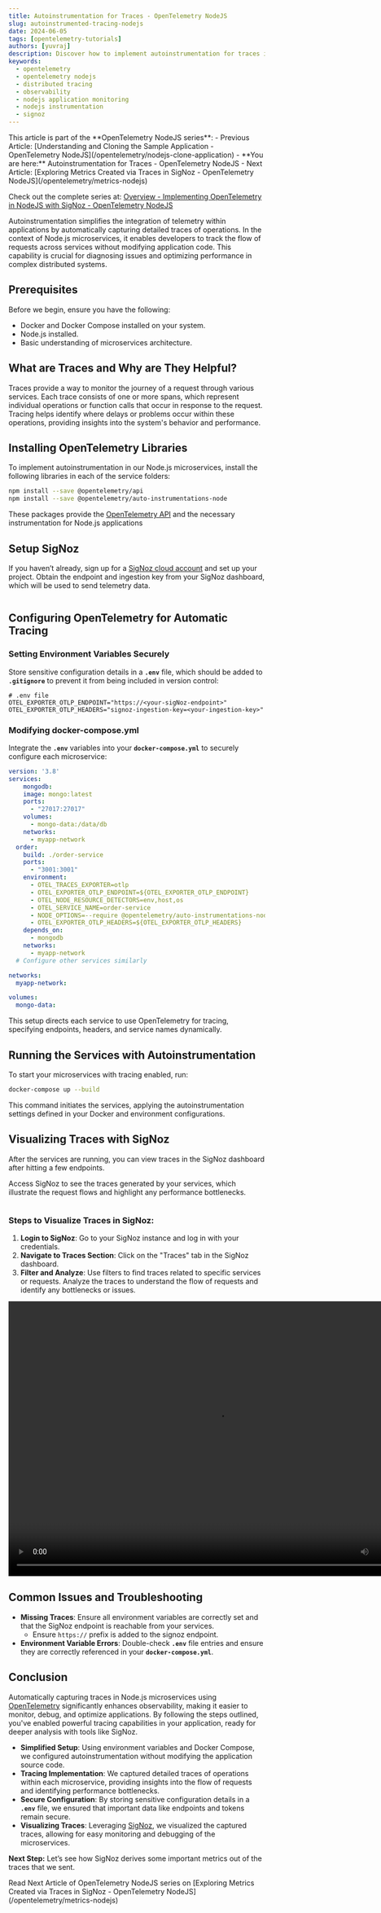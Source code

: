 ---
title: Autoinstrumentation for Traces - OpenTelemetry NodeJS
slug: autoinstrumented-tracing-nodejs
date: 2024-06-05
tags: [opentelemetry-tutorials]
authors: [yuvraj]
description: Discover how to implement autoinstrumentation for traces in Node.js microservices using OpenTelemetry and SigNoz. This guide simplifies telemetry integration, enabling developers to track requests across services without code modifications
keywords: 
  - opentelemetry
  - opentelemetry nodejs
  - distributed tracing
  - observability
  - nodejs application monitoring
  - nodejs instrumentation
  - signoz
---
<Admonition type="info">
This article is part of the **OpenTelemetry NodeJS series**:
- Previous Article: [Understanding and Cloning the Sample Application - OpenTelemetry NodeJS](/opentelemetry/nodejs-clone-application)
- **You are here:** Autoinstrumentation for Traces - OpenTelemetry NodeJS
- Next Article: [Exploring Metrics Created via Traces in SigNoz - OpenTelemetry NodeJS](/opentelemetry/metrics-nodejs)

Check out the complete series at: [Overview - Implementing OpenTelemetry in NodeJS with SigNoz - OpenTelemetry NodeJS](/opentelemetry/nodejs-tutorial-overview)
</Admonition>

Autoinstrumentation simplifies the integration of telemetry within applications by automatically capturing detailed traces of operations. In the context of Node.js microservices, it enables developers to track the flow of requests across services without modifying application code. This capability is crucial for diagnosing issues and optimizing performance in complex distributed systems.

## Prerequisites

Before we begin, ensure you have the following:

- Docker and Docker Compose installed on your system.
- Node.js installed.
- Basic understanding of microservices architecture.

## What are Traces and Why are They Helpful?

Traces provide a way to monitor the journey of a request through various services. Each trace consists of one or more spans, which represent individual operations or function calls that occur in response to the request. Tracing helps identify where delays or problems occur within these operations, providing insights into the system's behavior and performance.

## Installing OpenTelemetry Libraries

To implement autoinstrumentation in our Node.js microservices, install the following libraries in each of the service folders:

```bash
npm install --save @opentelemetry/api
npm install --save @opentelemetry/auto-instrumentations-node
```

These packages provide the [OpenTelemetry API](https://signoz.io/comparisons/opentelemetry-api-vs-sdk/) and the necessary instrumentation for Node.js applications

## Setup SigNoz

If you haven’t already, sign up for a [SigNoz cloud account](https://signoz.io/teams/) and set up your project. Obtain the endpoint and ingestion key from your SigNoz dashboard, which will be used to send telemetry data.

<figure data-zoomable align='center'>
  <img className="box-shadowed-image"
  alt=""  
  src="/img/blog/2024/06/autoinstrumented-tracing-nodejs-setup-signoz.webp"
  />
</figure>

## Configuring OpenTelemetry for Automatic Tracing

### Setting Environment Variables Securely

Store sensitive configuration details in a **`.env`** file, which should be added to **`.gitignore`** to prevent it from being included in version control:

```
# .env file
OTEL_EXPORTER_OTLP_ENDPOINT="https://<your-sigNoz-endpoint>"
OTEL_EXPORTER_OTLP_HEADERS="signoz-ingestion-key=<your-ingestion-key>"
```

### Modifying docker-compose.yml

Integrate the **`.env`** variables into your **`docker-compose.yml`** to securely configure each microservice:

```yaml
version: '3.8'
services:
	mongodb:
    image: mongo:latest
    ports:
      - "27017:27017"
    volumes:
      - mongo-data:/data/db
    networks:
      - myapp-network
  order:
    build: ./order-service
    ports:
      - "3001:3001"
    environment:
      - OTEL_TRACES_EXPORTER=otlp
      - OTEL_EXPORTER_OTLP_ENDPOINT=${OTEL_EXPORTER_OTLP_ENDPOINT}
      - OTEL_NODE_RESOURCE_DETECTORS=env,host,os
      - OTEL_SERVICE_NAME=order-service
      - NODE_OPTIONS=--require @opentelemetry/auto-instrumentations-node/register
      - OTEL_EXPORTER_OTLP_HEADERS=${OTEL_EXPORTER_OTLP_HEADERS}
    depends_on:
      - mongodb
    networks:
      - myapp-network
  # Configure other services similarly

networks:
  myapp-network:

volumes:
  mongo-data:
```

This setup directs each service to use OpenTelemetry for tracing, specifying endpoints, headers, and service names dynamically.

## Running the Services with Autoinstrumentation

To start your microservices with tracing enabled, run:

```bash
docker-compose up --build
```

This command initiates the services, applying the autoinstrumentation settings defined in your Docker and environment configurations.

## Visualizing Traces with SigNoz

After the services are running, you can view traces in the SigNoz dashboard after hitting a few endpoints.

Access SigNoz to see the traces generated by your services, which illustrate the request flows and highlight any performance bottlenecks.

<figure data-zoomable align='center'>
  <img className="box-shadowed-image"
  alt=""  
  src="/img/blog/2024/06/autoinstrumented-tracing-nodejs-visualizing-traces.webp"
  />
</figure>

### Steps to Visualize Traces in SigNoz:

1. **Login to SigNoz**: Go to your SigNoz instance and log in with your credentials.
2. **Navigate to Traces Section**: Click on the "Traces" tab in the SigNoz dashboard.
3. **Filter and Analyze**: Use filters to find traces related to specific services or requests. Analyze the traces to understand the flow of requests and identify any bottlenecks or issues.
    
<video width="820" height="540" controls>
<source src="/img/blog/2024/06/autoinstrumented-tracing-nodejs-steps-to-visualize.mov" type="video/mp4"/>
  Your browser does not support the video tag.
</video>
    

## Common Issues and Troubleshooting

- **Missing Traces**: Ensure all environment variables are correctly set and that the SigNoz endpoint is reachable from your services.
    - Ensure `https://` prefix is added to the signoz endpoint.
- **Environment Variable Errors**: Double-check **`.env`** file entries and ensure they are correctly referenced in your **`docker-compose.yml`**.

## Conclusion

Automatically capturing traces in Node.js microservices using [OpenTelemetry](https://signoz.io/blog/what-is-opentelemetry/) significantly enhances observability, making it easier to monitor, debug, and optimize applications. By following the steps outlined, you've enabled powerful tracing capabilities in your application, ready for deeper analysis with tools like SigNoz.

- **Simplified Setup**: Using environment variables and Docker Compose, we configured autoinstrumentation without modifying the application source code.
- **Tracing Implementation**: We captured detailed traces of operations within each microservice, providing insights into the flow of requests and identifying performance bottlenecks.
- **Secure Configuration**: By storing sensitive configuration details in a **`.env`** file, we ensured that important data like endpoints and tokens remain secure.
- **Visualizing Traces**: Leveraging [SigNoz](https://signoz.io/docs/introduction/), we visualized the captured traces, allowing for easy monitoring and debugging of the microservices.

**Next Step:** Let’s see how SigNoz derives some important metrics out of the traces that we sent.

<Admonition type="info">
Read Next Article of OpenTelemetry NodeJS series on [Exploring Metrics Created via Traces in SigNoz - OpenTelemetry NodeJS](/opentelemetry/metrics-nodejs)
</Admonition>